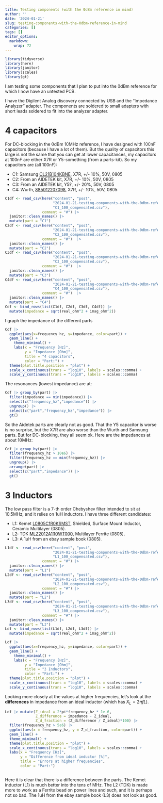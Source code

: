 ```yaml
---
title: Testing components (with the 0dBm reference in mind)
author: ''
date: '2024-01-21'
slug: testing-components-with-the-0dbm-reference-in-mind
categories: []
tags: []
editor_options: 
  markdown: 
    wrap: 72
---
```


```r
library(tidyverse)
library(here)
library(janitor)
library(scales)
library(gt)
```

I am testing some components that I plan to put into the 0dBm reference
for which I now have an untested PCB.

I have the Digilent Analog discovery connected by USB and the "Impedance
Analyzer" adapter. The components are soldered to small adapters with
short leads soldered to fit into the analyzer adapter.

# 4 capacitors

For DC-blocking in the 0dBm 10MHz reference, I have designed with 100nF
capacitors (because I have a lot of them). But the quality of capacitors
this large is not the same that you can get at lower capacitances, my
capacitors at 100nF are either X7R or Y5-something (from a parts-kit).
So my capacitors are (all 100nF):

-   C1: Samsung
    [CL21B104KBNE](https://no.mouser.com/datasheet/2/585/MLCC-1837944.pdf),
    X7R, +/- 10%, 50V, 0805
-   C2: From an AIDETEK kit, X7R, +/- 10%, 50V, 0805
-   C3: From an AIDETEK kit, Y5?, +/- 20%, 50V, 0805
-   C4: Wurth,
    [885012207098](https://datasheet.octopart.com/885012207098-W%C3%BCrth-Elektronik-datasheet-155502646.pdf),
    X7R, +/- 10%, 50V, 0805

```r
C1df <- read_csv(here("content", "post",
                      "2024-01-21-testing-components-with-the-0dbm-reference-in-mind",
                      "C1_100_compensated.csv"), 
                 comment = "#") |> 
  janitor::clean_names() |>
  mutate(part = "C1")
C2df <- read_csv(here("content", "post",
                      "2024-01-21-testing-components-with-the-0dbm-reference-in-mind",
                      "C2_100_compensated.csv"), 
                 comment = "#")  |> 
  janitor::clean_names() |>
  mutate(part = "C2")
C3df <- read_csv(here("content", "post",
                      "2024-01-21-testing-components-with-the-0dbm-reference-in-mind",
                      "C3_100_compensated.csv"), 
                 comment = "#")  |> 
  janitor::clean_names() |>
  mutate(part = "C3")
C4df <- read_csv(here("content", "post",
                      "2024-01-21-testing-components-with-the-0dbm-reference-in-mind",
                      "C4_100_compensated.csv"), 
                 comment = "#")  |> 
  janitor::clean_names() |>
  mutate(part = "C4")
Cdf <- bind_rows(list(C1df, C2df, C3df, C4df)) |> 
  mutate(impedance = sqrt(real_ohm^2 + imag_ohm^2))
```

I graph the impedance of the different parts

```r
Cdf |> 
  ggplot(aes(x=frequency_hz, y=impedance, color=part)) +
  geom_line() +
    theme_minimal() +
    labs(x = "Frequency [Hz]",
         y = "Impedance [Ohm]",
         title = "4 capacitors",
         color = "Part:") +
  theme(plot.title.position = "plot") +
  scale_x_continuous(trans = "log10", labels = scales::comma) +
  scale_y_continuous(trans = "log10", labels = scales::comma)
```

The resonances (lowest impedance) are at:

```r
Cdf |> group_by(part) |>
  filter(impedance == min(impedance)) |>
  select(c("frequency_hz","impedance")) |> 
  ungroup() |> 
  select(c("part","frequency_hz","impedance")) |>
  gt()
```

So the Aidetek parts are clearly not as good. That the Y5 capacitor is
worse is no surprise, but the X7R are also worse than the Wurth and Samsung parts.
But for DC-blocking, they all seem ok. Here are the impedances at about 10MHz:

```r
Cdf |> group_by(part) |>
  filter(frequency_hz > 10e6) |>
  filter(frequency_hz == min(frequency_hz)) |>
  ungroup() |>
  arrange(part) |>
  select(c("part","impedance")) |>
  gt()
```


# 3 Inductors

The low pass filter is a 7-th order Chebyshev filter intended to sit at 10.5MHz,
and it relies on 1uH inductors. I have three different candidates:

- L1: Kemet [L0805C1R0KSMST](https://connect.kemet.com:7667/gateway/IntelliData-ComponentDocumentation/1.0/download/specsheet/L0805C1R0KSMST), Shielded, Surface Mount Inductor, Ceramic Multilayer (0805).
- L2: TDK [MLZ2012A1R0WT000](https://datasheet.octopart.com/MLZ2012A1R0WT000-TDK-datasheet-155380168.pdf), Multilayer Ferrite  (0805).
- L3: A 1uH from an ebay sample book (0805).


```r
L1df <- read_csv(here("content", "post",
                      "2024-01-21-testing-components-with-the-0dbm-reference-in-mind",
                      "L1_100_compensated.csv"), 
                 comment = "#") |> 
  janitor::clean_names() |>
  mutate(part = "L1")
L2df <- read_csv(here("content", "post",
                      "2024-01-21-testing-components-with-the-0dbm-reference-in-mind",
                      "L2_100_compensated.csv"), 
                 comment = "#") |> 
  janitor::clean_names() |>
  mutate(part = "L2")
L3df <- read_csv(here("content", "post",
                      "2024-01-21-testing-components-with-the-0dbm-reference-in-mind",
                      "L3_100_compensated.csv"), 
                 comment = "#") |> 
  janitor::clean_names() |>
  mutate(part = "L3")
Ldf <- bind_rows(list(L1df, L2df, L3df)) |> 
  mutate(impedance = sqrt(real_ohm^2 + imag_ohm^2))
```


```r
Ldf |> 
  ggplot(aes(x=frequency_hz, y=impedance, color=part)) +
  geom_line() +
    theme_minimal() +
    labs(x = "Frequency [Hz]",
         y = "Impedance [Ohm]",
         title = "3 Inductors",
         color = "Part:") +
  theme(plot.title.position = "plot") +
  scale_x_continuous(trans = "log10", labels = scales::comma) +
  scale_y_continuous(trans = "log10", labels = scales::comma)
```

Looking more closely at the values at higher frequencies, let's 
look at the **differences** in impedance from an ideal inductor (which has
$X_L = 2\pi f L$).

```r
Ldf |> mutate(Z_ideal = 2*pi*frequency_hz * 1e-6,
              Z_difference = impedance - Z_ideal,
              Z_d_fraction = (Z_difference / Z_ideal)*100) |>
  filter(frequency_hz > 5e6) |>
  ggplot(aes(x = frequency_hz, y = Z_d_fraction, color=part)) +
  geom_line() +
  theme_minimal() + 
  theme(plot.title.position = "plot") +
  scale_x_continuous(trans = "log10", labels = scales::comma) +
  labs(x = "Frequency [Hz]",
       y = "Difference from ideal inductor [%]",
       title = "Errors at higher frequencies",
       color = "Part:")
  
```

Here it is clear that there is a difference between the parts. The Kemet
inductor (L1) is much better into the tens of MHz. The L2 (TDK) is made
more to work as a Ferrite bead on power lines and such, and it is 
perhaps not so bad. The 1uH from the ebay sample book (L3) does not 
look as good.

